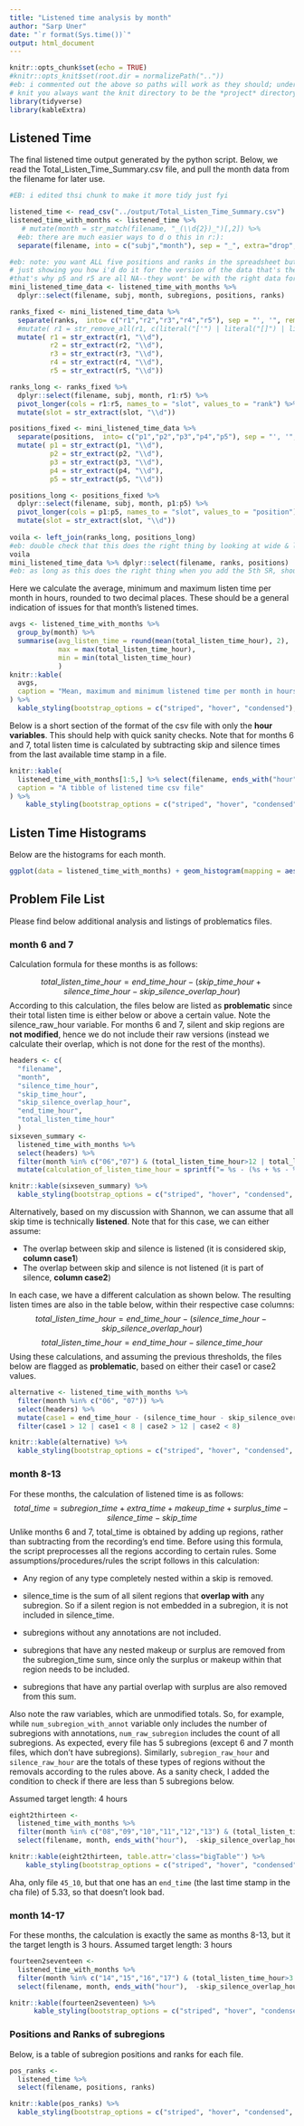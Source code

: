 ```yaml
---
title: "Listened time analysis by month"
author: "Sarp Uner"
date: "`r format(Sys.time())`"
output: html_document
---
```

<style>
  .bigTable {
    float:left
  }
</style>
```r
knitr::opts_chunk$set(echo = TRUE)
#knitr::opts_knit$set(root.dir = normalizePath(".."))
#eb: i commented out the above so paths will work as they should; under
# knit you always want the knit directory to be the *project* directory
library(tidyverse)
library(kableExtra)


```

## Listened Time

The final listened time output generated by the python script.  Below, we read the Total_Listen_Time_Summary.csv file, and pull the month data from the filename for later use.

```r
#EB: i edited thsi chunk to make it more tidy just fyi

listened_time <- read_csv("../output/Total_Listen_Time_Summary.csv")
listened_time_with_months <- listened_time %>% 
   # mutate(month = str_match(filename, "_(\\d{2})_")[,2]) %>% 
  #eb: there are much easier ways to d o this in r:): 
  separate(filename, into = c("subj","month"), sep = "_", extra="drop",remove=F)
```

```r
#eb: note: you want ALL five positions and ranks in the spreadsheet but i'm 
# just showing you how i'd do it for the version of the data that's there now
#that's why p5 and r5 are all NA--they wont' be with the right data form
mini_listened_time_data <- listened_time_with_months %>% 
  dplyr::select(filename, subj, month, subregions, positions, ranks)

ranks_fixed <- mini_listened_time_data %>% 
  separate(ranks,  into= c("r1","r2","r3","r4","r5"), sep = "', '", remove = F) %>% 
  #mutate( r1 = str_remove_all(r1, c(literal("['") | literal("[]") | literal(",]""))))
  mutate( r1 = str_extract(r1, "\\d"),
          r2 = str_extract(r2, "\\d"),
          r3 = str_extract(r3, "\\d"),
          r4 = str_extract(r4, "\\d"),
          r5 = str_extract(r5, "\\d")) 

ranks_long <- ranks_fixed %>%  
  dplyr::select(filename, subj, month, r1:r5) %>% 
  pivot_longer(cols = r1:r5, names_to = "slot", values_to = "rank") %>% 
  mutate(slot = str_extract(slot, "\\d"))

positions_fixed <- mini_listened_time_data %>% 
  separate(positions,  into= c("p1","p2","p3","p4","p5"), sep = "', '", remove = F) %>%
  mutate( p1 = str_extract(p1, "\\d"),
          p2 = str_extract(p2, "\\d"),
          p3 = str_extract(p3, "\\d"),
          p4 = str_extract(p4, "\\d"),
          p5 = str_extract(p5, "\\d")) 

positions_long <- positions_fixed %>% 
  dplyr::select(filename, subj, month, p1:p5) %>% 
  pivot_longer(cols = p1:p5, names_to = "slot", values_to = "position") %>% 
  mutate(slot = str_extract(slot, "\\d"))
  
voila <- left_join(ranks_long, positions_long)
#eb: double check that this does the right thing by looking at wide & long versions manually
voila
mini_listened_time_data %>% dplyr::select(filename, ranks, positions)
#eb: as long as this does the right thing when you add the 5th SR, should be good!

```

Here we calculate the average, minimum and maximum listen time per month in hours, rounded to two decimal places. These should be a general indication of issues for that month's listened times.

```r
avgs <- listened_time_with_months %>% 
  group_by(month) %>% 
  summarise(avg_listen_time = round(mean(total_listen_time_hour), 2), 
            max = max(total_listen_time_hour), 
            min = min(total_listen_time_hour)
            )
knitr::kable(
  avgs,
  caption = "Mean, maximum and minimum listened time per month in hours"
) %>%
  kable_styling(bootstrap_options = c("striped", "hover", "condensed"), full_width = T, fixed_thead = T)

```


Below is a short section of the format of the csv file with only the **hour variables**. This should help with quick sanity checks. Note that for months 6 and 7, total listen time is calculated by subtracting skip and silence times from the last available time stamp in a file. 
```r
knitr::kable(
  listened_time_with_months[1:5,] %>% select(filename, ends_with("hour")),
  caption = "A tibble of listened time csv file"
) %>%
    kable_styling(bootstrap_options = c("striped", "hover", "condensed"), full_width = F, position = 'left')
```

## Listen Time Histograms 
Below are the histograms for each month. 
```r
ggplot(data = listened_time_with_months) + geom_histogram(mapping = aes(x = total_listen_time_hour),binwidth=.25) + facet_wrap(~ month, scales = "free")
```

## Problem File List
Please find below additional analysis and listings of problematics files.

### month 6 and 7
Calculation formula for these months is as follows:

$$total\_listen\_time\_hour = end\_time\_hour - (skip\_time\_hour + silence\_time\_hour - skip\_silence\_overlap\_hour)$$
According to this calculation, the files below are listed as **problematic** since their total listen time is either below or above a certain value. Note the silence_raw_hour variable. For months 6 and 7, silent and skip regions are **not modified**, hence we do not include their raw versions (instead we calculate their overlap, which is not done for the rest of the months). 
```r
headers <- c(
  "filename", 
  "month", 
  "silence_time_hour", 
  "skip_time_hour", 
  "skip_silence_overlap_hour", 
  "end_time_hour", 
  "total_listen_time_hour"
  )
sixseven_summary <- 
  listened_time_with_months %>%
  select(headers) %>%
  filter(month %in% c("06","07") & (total_listen_time_hour>12 | total_listen_time_hour<8)) %>%
  mutate(calculation_of_listen_time_hour = sprintf("= %s - (%s + %s - %s)", end_time_hour, skip_time_hour, silence_time_hour, skip_silence_overlap_hour))

knitr::kable(sixseven_summary) %>%
  kable_styling(bootstrap_options = c("striped", "hover", "condensed", "bordered"), full_width = F, fixed_thead = T)
```

Alternatively, based on my discussion with Shannon, we can assume that all skip time is technically **listened**. Note that for this case, we can either assume:

- The overlap between skip and silence is listened (it is considered skip, **column case1**)
- The overlap between skip and silence is not listened (it is part of silence, **column case2**)

In each case, we have a different calculation as shown below. The resulting listen times are also in the table below, within their respective case columns:
$$total\_listen\_time\_hour = end\_time\_hour - (silence\_time\_hour - skip\_silence\_overlap\_hour)$$
$$total\_listen\_time\_hour = end\_time\_hour - silence\_time\_hour$$
Using these calculations, and assuming the previous thresholds, the files below are flagged as **problematic**, based on either their case1 or case2 values.
```r
alternative <- listened_time_with_months %>%
  filter(month %in% c("06", "07")) %>%
  select(headers) %>%
  mutate(case1 = end_time_hour - (silence_time_hour - skip_silence_overlap_hour), case2 = end_time_hour - silence_time_hour) %>%
  filter(case1 > 12 | case1 < 8 | case2 > 12 | case2 < 8)

knitr::kable(alternative) %>%
  kable_styling(bootstrap_options = c("striped", "hover", "condensed", "bordered"), full_width = F, fixed_thead = T)
```
### month 8-13
For these months, the calculation of listened time is as follows:
$$total\_time = subregion\_time + extra\_time + makeup\_time + surplus\_time - silence\_time - skip\_time$$
Unlike months 6 and 7, total_time is obtained by adding up regions, rather than subtracting from the recording's end time. Before using this formula, the script preprocesses all the regions according to certain rules. Some assumptions/procedures/rules the script follows in this calculation:

* Any region of any type completely nested within a skip is removed. 

* silence_time is the sum of all silent regions that **overlap with** any subregion. So if a silent region is not embedded in a subregion, it is not included in silence_time. 

* subregions without any annotations are not included. 
* subregions that have any nested makeup or surplus are removed from the subregion_time sum, since only the surplus or makeup within that region needs to be included. 
* subregions that have any partial overlap with surplus are also removed from this sum.

Also note the raw variables, which are unmodified totals. So, for example, while `num_subregion_with_annot` variable only includes the number of subregions with annotations, `num_raw_subregion` includes the count of all subregions. As expected, every file has 5 subregions (except 6 and 7 month files, which don't have subregions). Similarly, `subregion_raw_hour` and `silence_raw_hour` are the totals of these types of regions without the removals according to the rules above. As a sanity check, I added the condition to check if there are less than 5 subregions below. 

Assumed target length: 4 hours
```r
eight2thirteen <- 
  listened_time_with_months %>% 
  filter(month %in% c("08","09","10","11","12","13") & (total_listen_time_hour>4.25 | total_listen_time_hour<3.75 | num_raw_subregion<5)) %>%
  select(filename, month, ends_with("hour"),  -skip_silence_overlap_hour, contains("raw"))
```


```r
knitr::kable(eight2thirteen, table.attr='class="bigTable"') %>%
    kable_styling(bootstrap_options = c("striped", "hover", "condensed", "bordered"), full_width = F, fixed_thead = T, position="left")
```

Aha, only file `45_10`, but that one has an `end_time` (the last time stamp in the cha file) of 5.33, so that doesn't look bad. 

### month 14-17
For these months, the calculation is exactly the same as months 8-13, but it the target length is 3 hours. 
Assumed target length: 3 hours
```r
fourteen2seventeen <-
  listened_time_with_months %>% 
  filter(month %in% c("14","15","16","17") & (total_listen_time_hour>3.25 | total_listen_time_hour<2.75)) %>%
  select(filename, month, ends_with("hour"),  -skip_silence_overlap_hour, contains("raw"))

knitr::kable(fourteen2seventeen) %>%
      kable_styling(bootstrap_options = c("striped", "hover", "condensed", "bordered"), full_width = F, fixed_thead = T, position="left")
```

### Positions and Ranks of subregions
Below, is a table of subregion positions and ranks for each file.
```r
pos_ranks <- 
  listened_time %>%
  select(filename, positions, ranks)

knitr::kable(pos_ranks) %>%
  kable_styling(bootstrap_options = c("striped", "hover", "condensed", "bordered"), full_width = F, fixed_thead = T, position="left")
```